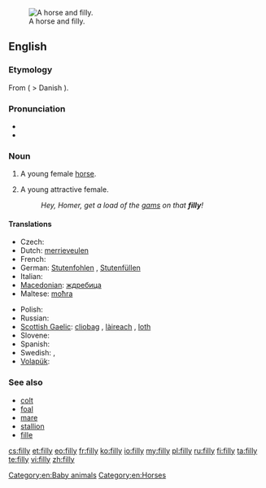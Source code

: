 [[Image:Horse And Filly.jpg|thumb|right|A horse and filly.]]
==English==

===Etymology===
From {{etyl|non}} {{term|fylja||filly}} ( > Danish {{term|føl}}).

===Pronunciation===
* {{audio|en-us-filly.ogg|Audio (US)}}
* {{rhymes|ɪli}}

===Noun===
{{en-noun|fillies}}

# A young female [[horse]].
# {{dated}} A young attractive female.
#: ''Hey, Homer, get a load of the [[gams]] on that '''filly'''!''

====Translations====
{{trans-top|young female horse}}
* Czech: {{t+|cs|kobylka|f}}
* Dutch: [[merrieveulen]] {{n}}
* French: {{t+|fr|pouliche|f}}
* German: [[Stutenfohlen]] {{n}}, [[Stutenfüllen]] {{n}}
* Italian: {{t-|it|puledra|f}}
* [[Macedonian]]: [[ждребица]] {{f}}
* Maltese: [[moħra]] {{f}}
{{trans-mid}}
* Polish: {{t|pl|klaczka|f}}
* Russian: {{t+|ru|кобылка|f}}
* [[Scottish Gaelic]]: [[cliobag]] {{f}}, [[làireach]] {{f}}, [[loth]] {{f}}
* Slovene: {{t+|sl|žrebica|f}}
* Spanish: {{t-|es|potra|f}}
* Swedish: {{t|sv|ungsto|n}}, {{t|sv|stoföl|n}}
* [[Volapük]]: {{t|vo|jijevodül}}
{{trans-bottom}}

===See also===
* [[colt]]
* [[foal]]
* [[mare]]
* [[stallion]]
* [[fille]]

[[Category:en:Baby animals]]
[[Category:en:Horses]]

[[cs:filly]]
[[et:filly]]
[[eo:filly]]
[[fr:filly]]
[[ko:filly]]
[[io:filly]]
[[my:filly]]
[[pl:filly]]
[[ru:filly]]
[[fi:filly]]
[[ta:filly]]
[[te:filly]]
[[vi:filly]]
[[zh:filly]]